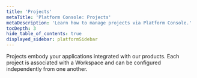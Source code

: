 ```yaml
---
title: 'Projects'
metaTitle: 'Platform Console: Projects'
metaDescription: 'Learn how to manage projects via Platform Console.'
tocDepth: 3
hide_table_of_contents: true
displayed_sidebar: platformSidebar
---
```


Projects embody your applications integrated with our products. Each project is associated with a Workspace and can be configured independently from one another.
